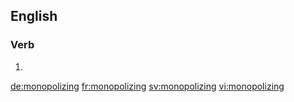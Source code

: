 ==English==

===Verb===
{{head|en|present participle}}

# {{present participle of|monopolize|lang=en}}

[[de:monopolizing]]
[[fr:monopolizing]]
[[sv:monopolizing]]
[[vi:monopolizing]]